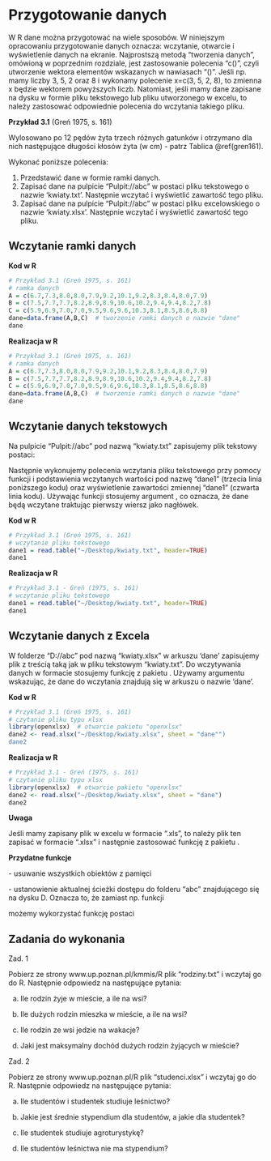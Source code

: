 
# Przygotowanie danych
W R dane można przygotować na wiele sposobów. W niniejszym opracowaniu przygotowanie danych oznacza: wczytanie, otwarcie i wyświetlenie danych na ekranie. Najprostszą metodą "tworzenia danych", omówioną w poprzednim rozdziale, jest zastosowanie polecenia "c()", czyli utworzenie wektora elementów wskazanych w nawiasach "()". Jeśli np. mamy liczby 3, 5, 2 oraz 8 i wykonamy polecenie x=c(3, 5, 2, 8), to zmienna x będzie wektorem powyższych liczb. Natomiast, jeśli mamy dane zapisane na dysku w formie pliku tekstowego lub pliku utworzonego w excelu, to  należy zastosować odpowiednie polecenia do wczytania takiego pliku.

\vspace{0.8cm}
**Przykład 3.1** (Greń 1975, s. 161)

Wylosowano po 12 pędów żyta trzech różnych gatunków i otrzymano dla nich następujące długości kłosów żyta (w cm) - patrz Tablica \@ref(gren161).


\begin{table}[!ht]
\centering
\caption{Dane - Greń (1975, s. 161)}
\label{gren161}
\begin{tabular}{lll}
\multicolumn{3}{c}{Gatunek} \\ \hline
A       & B    & C    \\ \hline
6.7     & 7.5  & 5.9  \\
7.3     & 7.7  & 6.9  \\
8.0     & 7.7  & 7.0  \\
8.0     & 8.2  & 7.0  \\
7.9     & 8.9  & 9.5  \\
9.2     & 8.9  & 9.6  \\
10.1    & 10.6 & 9.6  \\
9.2     & 10.2 & 10.3 \\
8.3     & 9.4  & 8.1  \\
8.4     & 9.4  & 8.5  \\
8.0     & 8.2  & 8.6  \\
7.9     & 7.8  & 8.8 \\ \hline
\end{tabular}
\end{table}

Wykonać poniższe polecenia:

1. Przedstawić dane w formie ramki danych.
2. Zapisać dane na pulpicie "Pulpit://abc" w postaci pliku tekstowego o nazwie 'kwiaty.txt'. Następnie wczytać i wyświetlić zawartość tego pliku. 
3. Zapisać dane na pulpicie "Pulpit://abc" w postaci pliku excelowskiego o nazwie 'kwiaty.xlsx'. Następnie wczytać i wyświetlić zawartość tego pliku. 

\vspace{0.8cm}

## Wczytanie ramki danych 


**Kod w R**
```r
# Przykład 3.1 (Greń 1975, s. 161)
# ramka danych
A = c(6.7,7.3,8.0,8.0,7.9,9.2,10.1,9.2,8.3,8.4,8.0,7.9)
B = c(7.5,7.7,7.7,8.2,8.9,8.9,10.6,10.2,9.4,9.4,8.2,7.8)
C = c(5.9,6.9,7.0,7.0,9.5,9.6,9.6,10.3,8.1,8.5,8.6,8.8)
dane=data.frame(A,B,C)  # tworzenie ramki danych o nazwie "dane"
dane
```
\newpage

**Realizacja w R**
```r
# Przykład 3.1 (Greń 1975, s. 161)
# ramka danych
A = c(6.7,7.3,8.0,8.0,7.9,9.2,10.1,9.2,8.3,8.4,8.0,7.9)
B = c(7.5,7.7,7.7,8.2,8.9,8.9,10.6,10.2,9.4,9.4,8.2,7.8)
C = c(5.9,6.9,7.0,7.0,9.5,9.6,9.6,10.3,8.1,8.5,8.6,8.8)
dane=data.frame(A,B,C)  # tworzenie ramki danych o nazwie "dane"
dane
```

\newpage

## Wczytanie danych tekstowych


Na pulpicie "Pulpit://abc" pod nazwą "kwiaty.txt" zapisujemy plik tekstowy postaci: 
\begin{table}[H]
\centering
\label{dane1}
\begin{tabular}{l}
A    B    C    \\
6.7  7.5  5.9  \\
7.3  7.7  6.9  \\
8.0  7.7  7.0  \\
8.0  8.2  7.0  \\
7.9  8.9  9.5  \\
9.2  8.9  9.6  \\
10.1 10.6  9.6 \\
9.2 10.2 10.3  \\
8.3  9.4  8.1  \\
8.4  9.4  8.5  \\
8.0  8.2  8.6  \\
7.9  7.8  8.8 
\end{tabular}
\end{table}

Następnie wykonujemy polecenia wczytania pliku tekstowego przy pomocy funkcji \texttt{read.table} i podstawienia wczytanych wartości pod nazwę "dane1" (trzecia linia poniższego kodu) oraz wyświetlenie zawartości  zmiennej "dane1" (czwarta linia kodu). Używając funkcji \texttt{read.table()} stosujemy argument \texttt{header=TRUE}, co oznacza, że dane będą wczytane traktując pierwszy wiersz jako nagłówek.

\vspace{0.8cm}


**Kod w R**
```r
# Przykład 3.1 (Greń 1975, s. 161)
# wczytanie pliku tekstowego
dane1 = read.table("~/Desktop/kwiaty.txt", header=TRUE)
dane1
```
\vspace{0.8cm}
**Realizacja w R**
```r
# Przykład 3.1 - Greń (1975, s. 161)
# wczytanie pliku tekstowego
dane1 = read.table("~/Desktop/kwiaty.txt", header=TRUE)
dane1
```


## Wczytanie danych z Excela


W folderze "D://abc" pod nazwą "kwiaty.xlsx" w arkuszu 'dane' zapisujemy plik z treścią taką jak w pliku tekstowym "kwiaty.txt". Do wczytywania danych w formacie \texttt{xlsx} stosujemy funkcję \texttt{read.xlsx()} z pakietu \texttt{openxlsx}. Używamy argumentu \texttt{sheet=dane} wskazując, że dane do wczytania znajdują się w arkuszu o nazwie 'dane'.
\vspace{0.8cm}


**Kod w R**
```r
# Przykład 3.1 (Greń 1975, s. 161)
# czytanie pliku typu xlsx 
library(openxlsx)  # otwarcie pakietu "openxlsx"
dane2 <- read.xlsx("~/Desktop/kwiaty.xlsx", sheet = "dane"")
dane2
```
\vspace{0.8cm}
**Realizacja w R**
```r
# Przykład 3.1 - Greń (1975, s. 161)
# czytanie pliku typu xlsx 
library(openxlsx)  # otwarcie pakietu "openxlsx"
dane2 <- read.xlsx("~/Desktop/kwiaty.xlsx", sheet = "dane")
dane2
```

**Uwaga**

Jeśli mamy zapisany plik w excelu w formacie ".xls", to należy plik ten zapisać w formacie ".xlsx" i następnie zastosować funkcję \texttt{read.xlsx()} z pakietu \texttt{openxlsx}.

\vspace{0.8cm}
**Przydatne funkcje**

\texttt{rm(list=ls())} - usuwanie wszystkich obiektów z pamięci

\texttt{setwd("D://abc")} - ustanowienie aktualnej ścieżki dostępu do folderu "abc" znajdującego się na dysku D. Oznacza to, że zamiast np. funkcji 

\begin{center}
\texttt{read.table("D://abc/kwiaty.txt", header=TRUE)}
\end{center}

możemy wykorzystać funkcję postaci

\begin{center}
\texttt{read.table("kwiaty.txt", header=TRUE)}
\end{center}

\vspace{0.8cm}

## Zadania do wykonania

Zad. 1

Pobierz ze strony www.up.poznan.pl/kmmis/R plik "rodziny.txt" i wczytaj go do R. Następnie odpowiedz na następujące pytania:

a) Ile rodzin żyje w mieście, a ile na wsi?
    
b) Ile dużych rodzin mieszka w mieście, a ile na wsi?
    
c) Ile rodzin ze wsi jedzie na wakacje?
    
d) Jaki jest maksymalny dochód dużych rodzin żyjących w mieście?

\vspace{0.8cm}
Zad. 2

Pobierz ze strony www.up.poznan.pl/R plik "studenci.xlsx" i wczytaj go do R. Następnie odpowiedz na następujące pytania:

a) Ile studentów i studentek studiuje leśnictwo?
    
b) Jakie jest średnie  stypendium dla studentów, a jakie dla studentek?
    
c) Ile studentek studiuje agroturystykę?
    
d) Ile studentów leśnictwa nie ma stypendium?






